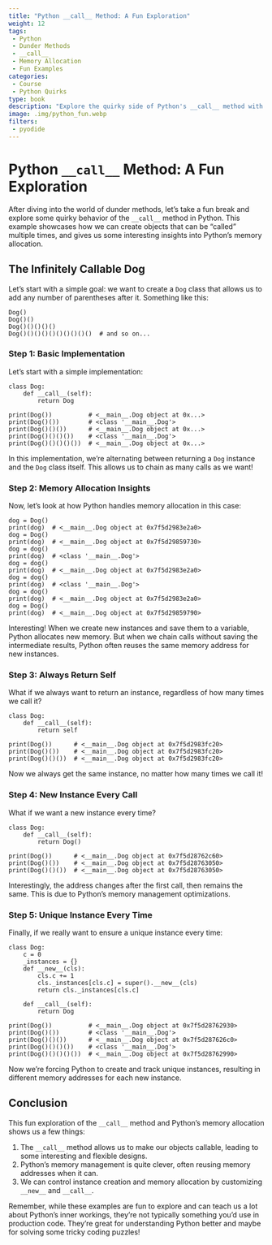 ```yaml
---
title: "Python __call__ Method: A Fun Exploration"
weight: 12
tags:
 - Python
 - Dunder Methods
 - __call__
 - Memory Allocation
 - Fun Examples
categories:
 - Course
 - Python Quirks
type: book
description: "Explore the quirky side of Python's __call__ method with fun examples and insights into memory allocation. A lighthearted break in our Python deep dive."
image: .img/python_fun.webp
filters:
 - pyodide
---
```


# Python `__call__` Method: A Fun Exploration

After diving into the world of dunder methods, let's take a fun break and explore some quirky behavior of the `__call__` method in Python. This example showcases how we can create objects that can be "called" multiple times, and gives us some interesting insights into Python's memory allocation.

## The Infinitely Callable Dog

Let's start with a simple goal: we want to create a `Dog` class that allows us to add any number of parentheses after it. Something like this:

```pyodide-python
Dog()
Dog()()
Dog()()()()()
Dog()()()()()()()()()()  # and so on...
```

### Step 1: Basic Implementation

Let's start with a simple implementation:

```pyodide-python
class Dog:
    def __call__(self):
        return Dog

print(Dog())          # <__main__.Dog object at 0x...>
print(Dog()())        # <class '__main__.Dog'>
print(Dog()()())      # <__main__.Dog object at 0x...>
print(Dog()()()())    # <class '__main__.Dog'>
print(Dog()()()()())  # <__main__.Dog object at 0x...>
```

In this implementation, we're alternating between returning a `Dog` instance and the `Dog` class itself. This allows us to chain as many calls as we want!

### Step 2: Memory Allocation Insights

Now, let's look at how Python handles memory allocation in this case:

```pyodide-python
dog = Dog()
print(dog)  # <__main__.Dog object at 0x7f5d2983e2a0>
dog = Dog()
print(dog)  # <__main__.Dog object at 0x7f5d29859730>
dog = dog()
print(dog)  # <class '__main__.Dog'>
dog = dog()
print(dog)  # <__main__.Dog object at 0x7f5d2983e2a0>
dog = dog()
print(dog)  # <class '__main__.Dog'>
dog = dog()
print(dog)  # <__main__.Dog object at 0x7f5d2983e2a0>
dog = Dog()
print(dog)  # <__main__.Dog object at 0x7f5d29859790>
```

Interesting! When we create new instances and save them to a variable, Python allocates new memory. But when we chain calls without saving the intermediate results, Python often reuses the same memory address for new instances.

### Step 3: Always Return Self

What if we always want to return an instance, regardless of how many times we call it?

```pyodide-python
class Dog:
    def __call__(self):
        return self

print(Dog())      # <__main__.Dog object at 0x7f5d2983fc20>
print(Dog()())    # <__main__.Dog object at 0x7f5d2983fc20>
print(Dog()()())  # <__main__.Dog object at 0x7f5d2983fc20>
```

Now we always get the same instance, no matter how many times we call it!

### Step 4: New Instance Every Call

What if we want a new instance every time?

```pyodide-python
class Dog:
    def __call__(self):
        return Dog()

print(Dog())      # <__main__.Dog object at 0x7f5d28762c60>
print(Dog()())    # <__main__.Dog object at 0x7f5d28763050>
print(Dog()()())  # <__main__.Dog object at 0x7f5d28763050>
```

Interestingly, the address changes after the first call, then remains the same. This is due to Python's memory management optimizations.

### Step 5: Unique Instance Every Time

Finally, if we really want to ensure a unique instance every time:

```pyodide-python
class Dog:
    c = 0
    _instances = {}
    def __new__(cls):
        cls.c += 1
        cls._instances[cls.c] = super().__new__(cls)
        return cls._instances[cls.c]
    
    def __call__(self):
        return Dog

print(Dog())          # <__main__.Dog object at 0x7f5d28762930>
print(Dog()())        # <class '__main__.Dog'>
print(Dog()()())      # <__main__.Dog object at 0x7f5d287626c0>
print(Dog()()()())    # <class '__main__.Dog'>
print(Dog()()()()())  # <__main__.Dog object at 0x7f5d28762990>
```

Now we're forcing Python to create and track unique instances, resulting in different memory addresses for each new instance.

## Conclusion

This fun exploration of the `__call__` method and Python's memory allocation shows us a few things:

1. The `__call__` method allows us to make our objects callable, leading to some interesting and flexible designs.
2. Python's memory management is quite clever, often reusing memory addresses when it can.
3. We can control instance creation and memory allocation by customizing `__new__` and `__call__`.

Remember, while these examples are fun to explore and can teach us a lot about Python's inner workings, they're not typically something you'd use in production code. They're great for understanding Python better and maybe for solving some tricky coding puzzles!